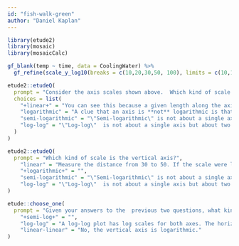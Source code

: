```yaml
---
id: "fish-walk-green"
author: "Daniel Kaplan"
---
```


```r
library(etude2)
library(mosaic)
library(mosaicCalc)
```


```r
gf_blank(temp ~ time, data = CoolingWater) %>%
  gf_refine(scale_y_log10(breaks = c(10,20,30,50, 100), limits = c(10,100))) 
```


```r
etude2::etudeQ(
  prompt = "Consider the axis scales shown above.  Which kind of scale is the horizontal axis?",
  choices = list(
    "+linear+" = "You can see this because a given length along the axis corresponds to the same arithmetic difference regardless of where you are on the axis.  the distance between 0 and 50 is exactly the same as the difference between 50 and 100, or the distance between 150 and 200.",
    "logarithmic" = "A clue that an axis is **not** logarithmic is that  there is a zero marked. The log of zero is $-\\infty$, which  can't appear on any actual  graph. Another key is whether the scale shows doubling behavior.  The distance between 50 and 100 represents one doubling: 100 is twice 50. If the scale were logarithmic, moving forward that same distance from 100 would bring you to 200.  But that's not what happens here.",
    "semi-logarithmic" = "\"Semi-logarithmic\" is not about a single axis but about two axes: horizontal and vertical. It means that one axis is linear while the other is logarithmic.",
    "log-log" = "\"Log-log\"  is not about a single axis but about two axes. It means that both the horizontal and vertical axes are logarithmic."
  )
)
```

```r
etude2::etudeQ(
  prompt = "Which kind of scale is the vertical axis?",
    "linear" = "Measure the distance from 30 to 50. If the scale were linear, then moving that same distance from 50 would bring you  to 70, and moving that distance again would bring you to 90. But you can see that instead of reaching 90, you'd reach something greater than 100 on the scale. So the scale is not linear.",
    "+logarithmic+" = "",
    "semi-logarithmic" = "\"Semi-logarithmic\" is not about a single axis but about two axes: horizontal and vertical. It means that one axis is linear while the other is logarithmic.",
    "log-log" = "\"Log-log\"  is not about a single axis but about two axes. It means that both the horizontal and vertical axes are logarithmic."
)
```

```r
etude::choose_one(
  prompt = "Given your answers to the  previous two questions, what kind of plot would be made in the frame being displayed at the top of this question?",
    "+semi-log+" = "",
    "log-log" = "A log-log plot has log scales for both axes. The horizontal axis here is linear.",
    "linear-linear" = "No, the vertical axis is logarithmic."
)
```

